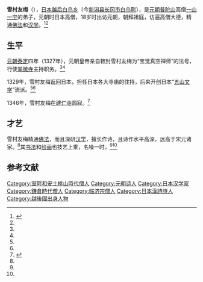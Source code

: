 {{Infobox Buddhist
| name = 雪村友梅
| image =<!-- Use only free-licenced images which meet WP:NFCC -->Replace this image male.svg
| imagesize =
| caption = 
| birth_date =
| birth_place =[[日本|日本]][[越后国|越后国]][[白鸟乡|白鸟乡]]<br>（今[[新潟县|新潟县]][[长冈市|长冈市]][[白鸟町|白鸟町]]）
| birth_name =''俗姓一宮氏''
| death_date = 1346年
| death_place =[[日本|日本]][[建仁寺|建仁寺]]
| residence<!-- 居住地 --> =[[元朝|元朝]][[翠微寺|翠微寺]]<br />[[日本|日本]][[建仁寺|建仁寺]]
| prizes<!-- 获奖 --> =
| citizenship <!-- 公民权 -->=
| nationality<!--国籍 --> =
| known_for <!-- 著名成就 -->= [[五山文学|五山文学]]鼻祖
| school <!-- 宗派 -->  =[[禅宗|禅宗]] 
| callsign  <!-- 呼号 -->= 
| title<!-- 头衔 -->= 宝觉真空禅师
| deity <!-- 修行法门 -->=
| native_lang1 = 諡號
| native_lang1_name1 <!-- 谥号 -->  = 
| education<!-- 教育程度 --> = 
| work_institution <!-- 驻锡于（指僧侣长期驻留一地） -->= [[元朝|元朝]][[翠微寺|翠微寺]]<br />[[古日本|古日本]][[建仁寺|建仁寺]]
| advisor<!-- 师承 -->   =[[一山一宁|一山一宁]] 
| students <!-- 徒弟 -->  =
| publication <!-- 著作 -->  =
| publication_translate<!-- 译著 -->= 
| incarnation_from <!-- 何人的化身与转世 -->=
| reincarnation_to<!-- 转世为 --> = 
| successor<!-- 传人-->=
| footnotes <!-- 备注 -->=
}}
'''雪村友梅'''（{{bd|1290年||1347年|1月14日|catIdx=S}}），[[日本|日本]][[越后|越后]][[白鸟乡|白鸟乡]]（今[[新潟县|新潟县]][[长冈市|长冈市]][[白鸟町|白鸟町]]），是[[元朝|元朝]][[普陀山|普陀山]]高僧[[一山一宁|一山一宁]]的弟子，元朝时日本高僧，18岁时出访元朝，朝拜祖庭，访遍高僧大德，精通[[佛法|佛法]]和[[汉学|汉学]]。<ref name="xinws " >{{cite web |url=http://news.sina.com.cn/c/2006-06-17/10509227530s.shtml |title=元代日本高僧曾在长安任住持 |accessdate= 2006年|work=|publisher=新浪网 }}</ref><ref name="shxs " />

== 生平 ==
[[元朝|元朝]][[泰定_(元朝)|泰定]]四年（1327年），元朝皇帝亲自敕封雪村友梅为“宝觉真空禅师”的法号，行使[[翠微寺|翠微寺]]主持职务。<ref name="xinws " /><ref name="shxs " />

1329年，雪村友梅返回日本，担任日本各大寺庙的住持，后来开创日本“[[五山文学|五山文学]]”流派。<ref name="xinws " /><ref name="shxs " />

1346年，雪村友梅在[[建仁寺|建仁寺]]圆寂。<ref name="shxs ">{{cite web |url=http://www.fjxw.net/gnnews/2010-09-27/23107.html |title=14世纪日本高僧雪村友梅曾在西安一佛寺任主持 |accessdate=2006年 |work= |publisher=中国佛教网 |deadurl=yes |archiveurl=https://web.archive.org/web/20160304221020/http://www.fjxw.net/gnnews/2010-09-27/23107.html |archivedate=2016年3月4日 |df= }}</ref>

== 才艺 ==
雪村友梅精通[[佛法|佛法]]，而且深研[[汉学|汉学]]，擅长作诗，且诗作水平高深，远高于宋元诸家。<ref name="xinws " />其[[书法|书法]]和[[绘画|绘画]]也技艺上乘，名噪一时。<ref name="xinws " /><ref name="shxs " />

==参考文献==
<div class="references-small">
<references></references>
</div>

[[Category:室町和安土桃山時代僧人|Category:室町和安土桃山時代僧人]]
[[Category:元朝诗人|Category:元朝诗人]]
[[Category:日本汉学家|Category:日本汉学家]]
[[Category:鎌倉時代僧人|Category:鎌倉時代僧人]]
[[Category:临济宗僧人|Category:临济宗僧人]]
[[Category:日本漢詩詩人|Category:日本漢詩詩人]]
[[Category:越後國出身人物|Category:越後國出身人物]]